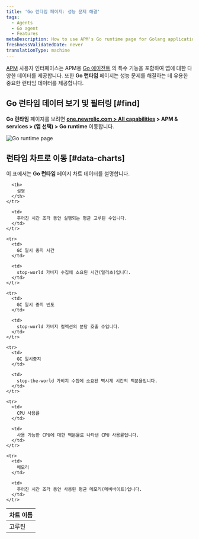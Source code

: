 ```yaml
---
title: 'Go 런타임 페이지: 성능 문제 해결'
tags:
  - Agents
  - Go agent
  - Features
metaDescription: How to use APM's Go runtime page for Golang applications to help troubleshoot performance issues.
freshnessValidatedDate: never
translationType: machine
---
```



[APM](/docs/apm) 사용자 인터페이스는 APM용 [Go 에이전트](/docs/agents/go-agent/get-started/new-relic-go) 의 특수 기능을 포함하여 앱에 대한 다양한 데이터를 제공합니다. 또한 **Go 런타임** 페이지는 성능 문제를 해결하는 데 유용한 중요한 런타임 데이터를 제공합니다.

## Go 런타임 데이터 보기 및 필터링 [#find]

**Go 런타임** 페이지를 보려면 **[one.newrelic.com > All capabilities](https://one.newrelic.com/all-capabilities) > APM & services > (앱 선택) > Go runtime** 이동합니다.

<img
  title="Go runtime page"
  alt="Go runtime page"
  src={apmGoRuntimeUI}
/>

## 런타임 차트로 이동 [#data-charts]

이 표에서는 **Go 런타임** 페이지 차트 데이터를 설명합니다.

<table>
  <thead>
    <tr>
      <th style={{ width: "200px" }}>
        차트 이름
      </th>

      <th>
        설명
      </th>
    </tr>
  </thead>

  <tbody>
    <tr>
      <td>
        고루틴
      </td>

      <td>
        주어진 시간 조각 동안 실행되는 평균 고루틴 수입니다.
      </td>
    </tr>

    <tr>
      <td>
        GC 일시 중지 시간
      </td>

      <td>
        stop-world 가비지 수집에 소요된 시간(밀리초)입니다.
      </td>
    </tr>

    <tr>
      <td>
        GC 일시 중지 빈도
      </td>

      <td>
        stop-world 가비지 컬렉션의 분당 호출 수입니다.
      </td>
    </tr>

    <tr>
      <td>
        GC 일시중지
      </td>

      <td>
        stop-the-world 가비지 수집에 소요된 벽시계 시간의 백분율입니다.
      </td>
    </tr>

    <tr>
      <td>
        CPU 사용률
      </td>

      <td>
        사용 가능한 CPU에 대한 백분율로 나타낸 CPU 사용률입니다.
      </td>
    </tr>

    <tr>
      <td>
        메모리
      </td>

      <td>
        주어진 시간 조각 동안 사용된 평균 메모리(메비바이트)입니다.
      </td>
    </tr>
  </tbody>
</table>